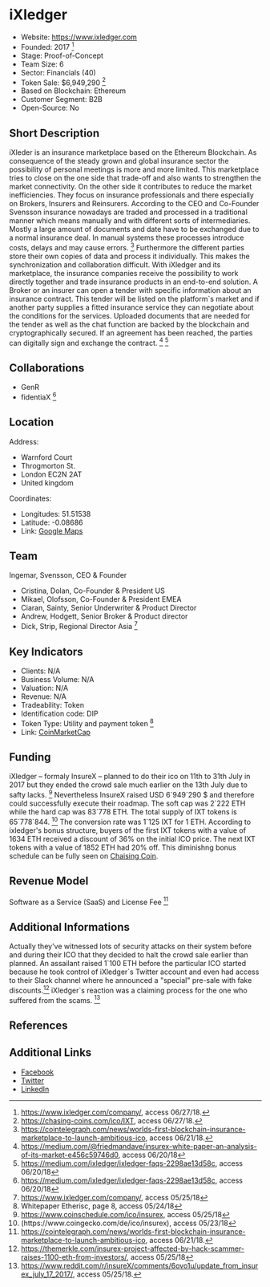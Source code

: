 = iXledger =


* Website: https://www.ixledger.com
* Founded: 2017 <ref>https://www.ixledger.com/company/, access 06/27/18.</ref>
* Stage: Proof-of-Concept
* Team Size: 6 
* Sector: Financials (40)
* Token Sale:	$6,949,290 <ref> https://chasing-coins.com/ico/IXT, access 06/27/18.</ref>
* Based on Blockchain: Ethereum
* Customer Segment: B2B
* Open-Source: No


==Short Description==
iXleder is an insurance marketplace based on the Ethereum Blockchain. As consequence of the steady grown and global insurance sector the possibility of personal meetings is more and more limited. This marketplace tries to close on the one side that trade-off and also wants to strengthen the market connectivity. On the other side it contributes to reduce the market inefficiencies. They focus on insurance professionals and there especially on Brokers, Insurers and Reinsurers. According to the CEO and Co-Founder Svensson insurance nowadays are traded and processed in a traditional manner which means manually and with different sorts of intermediaries. Mostly a large amount of documents and date have to be exchanged due to a normal insurance deal. In manual systems these processes introduce costs, delays and may cause errors. <ref> https://cointelegraph.com/news/worlds-first-blockchain-insurance-marketplace-to-launch-ambitious-ico, access 06/21/18. </ref> Furthermore the different parties store their own copies of data and process it individually. This makes the synchronization and collaboration difficult. With iXledger and its marketplace, the insurance companies receive the possibility to work directly together and trade insurance products in an end-to-end solution. A Broker or an insurer can open a tender with specific information about an insurance contract. This tender will be listed on the platform`s market and if another party supplies a fitted insurance service they can negotiate about the conditions for the services. Uploaded documents that are needed for the tender as well as the chat function are backed by the blockchain and cryptographically secured. If an agreement has been reached, the parties can digitally sign and exchange the contract. <ref> https://medium.com/@friedmandave/insurex-white-paper-an-analysis-of-its-market-e456c59746d0, access 06/20/18 </ref> <ref>https://medium.com/ixledger/ixledger-faqs-2298ae13d58c, access 06/20/18 </ref>


==Collaborations==
* GenR
* fidentiaX <ref>https://medium.com/ixledger/ixledger-faqs-2298ae13d58c, access 06/20/18 </ref>

==Location== 

Address:
* Warnford Court
* Throgmorton St.
* London EC2N 2AT
* United kingdom 

Coordinates: 
* Longitudes: 51.51538
* Latitude: -0.08686
* Link: [https://www.google.com/maps/place/iXledger/@51.5153863,-0.0868636,15z/data=!4m5!3m4!1s0x0:0xc593a8f8524daa37!8m2!3d51.5153863!4d-0.0868636 Google Maps]


==Team==
Ingemar, Svensson, CEO & Founder
* Cristina, Dolan, Co-Founder & President US
* Mikael, Olofsson, Co-Founder & President EMEA
* Ciaran, Sainty, Senior Underwriter & Product Director
* Andrew, Hodgett, Senior Broker & Product director
* Dick, Strip, Regional Director Asia <ref> https://www.ixledger.com/company/, access 05/25/18</ref>


==Key Indicators==

* Clients: N/A
* Business Volume: N/A
* Valuation: N/A
* Revenue: N/A
* Tradeability: Token
* Identification code: DIP
* Token Type: Utility and payment token <ref> Whitepaper Etherisc, page 8, access 05/24/18 </ref>
* Link: [https://coinmarketcap.com/de/currencies/ixledger/ CoinMarketCap]


==Funding==
iXledger – formaly InsureX – planned to do their ico on 11th to 31th July in 2017 but they ended the crowd sale much earlier on the 13th July due to safty lacks. <ref>https://www.coinschedule.com/ico/insurex, access 05/25/18</ref>  Nevertheless InsureX raised USD 6`949`290 $ and therefore could successfully execute their roadmap. The soft cap was 2`222 ETH while the hard cap was 83`778 ETH. The total supply of IXT tokens is 65`778`844. <ref> (https://www.coingecko.com/de/ico/insurex), access 05/23/18</ref> The conversion rate was 1`125 IXT for 1 ETH. According to ixledger's bonus structure, buyers of the first IXT tokens with a value of 1634 ETH received a discount of 36% on the initial ICO price. The next IXT tokens with a value of 1852 ETH had 20% off. This diminishng bonus schedule can be fully seen on [https://chasing-coins.com/ico/IXT Chaising Coin]. 

==Revenue Model==
Software as a Service (SaaS) and License Fee <ref> https://cointelegraph.com/news/worlds-first-blockchain-insurance-marketplace-to-launch-ambitious-ico, access 06/21/18. </ref>


==Additional Informations==
Actually they've witnessed lots of security attacks on their system before and during their ICO that they decided to halt the crowd sale earlier than planned. An assailant raised 1`100 ETH before the particular ICO started because he took control of iXledger`s Twitter account and even had access to their Slack channel where he announced a "special" pre-sale with fake discounts.<ref> https://themerkle.com/insurex-project-affected-by-hack-scammer-raises-1100-eth-from-investors/, access 05/25/18</ref> iXledger`s reaction was a claiming process for the one who suffered from the scams. <ref> https://www.reddit.com/r/insureX/comments/6ovo1u/update_from_insurex_july_17_2017/, access 05/25/18.</ref> 

==References==

<references/>

==Additional Links==
* [https://www.facebook.com/iXledger/ Facebook]
* [https://twitter.com/iXledger Twitter]
* [https://www.linkedin.com/company/insurex-technologies/ LinkedIn]
